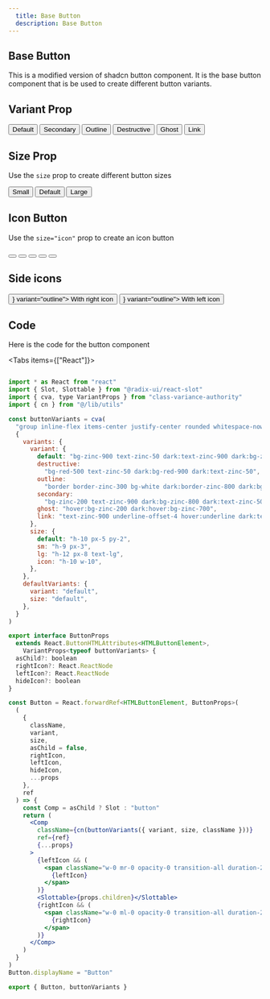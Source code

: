 ```yaml
---
  title: Base Button
  description: Base Button
---
```



## Base Button

This is a modified version of shadcn button component. It is the base button component that is be used to create different button variants.

## Variant Prop

<div className="flex-row-start gap-3 flex-wrap">
  <Button>Default</Button>
  <Button variant="secondary">Secondary</Button>
  <Button variant="outline">Outline</Button>
  <Button variant="destructive">Destructive</Button>
  <Button variant="ghost">Ghost</Button>
  <Button variant="link">Link</Button>
</div>

## Size Prop

Use the `size` prop to create different button sizes

<div className="flex-row-start gap-3 flex-wrap">
  <Button size="sm">Small</Button>
  <Button>Default</Button>
  <Button size="lg">Large</Button>
</div>

## Icon Button

Use the `size="icon"` prop to create an icon button

<div className="flex-row-start gap-3 flex-wrap">
  <Button size="icon">
    <LuMoon />
  </Button>
  <Button size="icon" variant="secondary">
    <LuMoon />
  </Button>
  <Button size="icon" variant="outline">
    <LuMoon />
  </Button>
  <Button size="icon" variant="ghost">
    <LuMoon />
  </Button>
  <Button size="icon" variant="destructive">
    <LuMoon />
  </Button>
</div>

## Side icons

<div className="flex-row-start gap-3 flex-wrap">
  <Button rightIcon={<LuArrowRight />} variant="outline">
    <span>With right icon</span>
  </Button>
  <Button leftIcon={<LuArrowLeft />} variant="outline">
    <span>With left icon</span>
  </Button>
</div>

## Code

Here is the code for the button component

<Tabs items={["React"]}>
  <Tab value="React">

```jsx title="Example.tsx"

import * as React from "react"
import { Slot, Slottable } from "@radix-ui/react-slot"
import { cva, type VariantProps } from "class-variance-authority"
import { cn } from "@/lib/utils"

const buttonVariants = cva(
  "group inline-flex items-center justify-center rounded whitespace-nowrap font-medium ring-offset-white transition-all focus-visible:outline-none focus-visible:ring-2 focus-visible:ring-zinc-950 focus-visible:ring-offset-2 disabled:pointer-events-none disabled:opacity-50 dark:ring-offset-zinc-950 dark:focus-visible:ring-zinc-300 active:scale-[0.99] duration-500 hover:scale-[1.02]",
  {
    variants: {
      variant: {
        default: "bg-zinc-900 text-zinc-50 dark:text-zinc-900 dark:bg-zinc-50",
        destructive:
          "bg-red-500 text-zinc-50 dark:bg-red-900 dark:text-zinc-50",
        outline:
          "border border-zinc-300 bg-white dark:border-zinc-800 dark:bg-zinc-950 hover:dark:bg-zinc-800 hover:bg-zinc-200",
        secondary:
          "bg-zinc-200 text-zinc-900 dark:bg-zinc-800 dark:text-zinc-50",
        ghost: "hover:bg-zinc-200 dark:hover:bg-zinc-700",
        link: "text-zinc-900 underline-offset-4 hover:underline dark:text-zinc-50",
      },
      size: {
        default: "h-10 px-5 py-2",
        sm: "h-9 px-3",
        lg: "h-12 px-8 text-lg",
        icon: "h-10 w-10",
      },
    },
    defaultVariants: {
      variant: "default",
      size: "default",
    },
  }
)

export interface ButtonProps
  extends React.ButtonHTMLAttributes<HTMLButtonElement>,
    VariantProps<typeof buttonVariants> {
  asChild?: boolean
  rightIcon?: React.ReactNode
  leftIcon?: React.ReactNode
  hideIcon?: boolean
}

const Button = React.forwardRef<HTMLButtonElement, ButtonProps>(
  (
    {
      className,
      variant,
      size,
      asChild = false,
      rightIcon,
      leftIcon,
      hideIcon,
      ...props
    },
    ref
  ) => {
    const Comp = asChild ? Slot : "button"
    return (
      <Comp
        className={cn(buttonVariants({ variant, size, className }))}
        ref={ref}
        {...props}
      >
        {leftIcon && (
          <span className="w-0 mr-0 opacity-0 transition-all duration-200 group-hover:w-5 group-hover:mr-1 group-hover:opacity-100">
            {leftIcon}
          </span>
        )}
        <Slottable>{props.children}</Slottable>
        {rightIcon && (
          <span className="w-0 ml-0 opacity-0 transition-all duration-200 group-hover:w-5 group-hover:ml-2 group-hover:opacity-100">
            {rightIcon}
          </span>
        )}
      </Comp>
    )
  }
)
Button.displayName = "Button"

export { Button, buttonVariants }

```

</Tab>
</Tabs>
